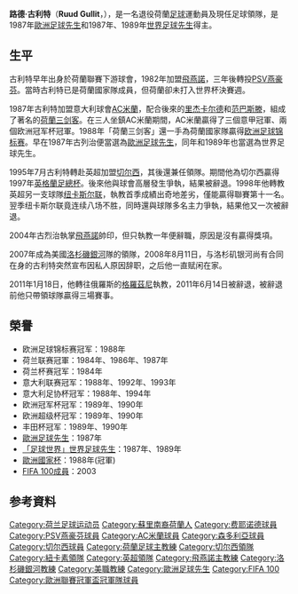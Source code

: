 {{expand|time=2015-09-14T02:55:52+00:00}}
{{noteTA
|G1=Football
|G2=uefa
|G3=EPL
|G4=俄超
|1=zh-hans:古利特; zh-hk:古烈治;zh-tw:古利特;
|2=zh-hans:里杰卡尔德; zh-hk:列卡特;
|3=zh-hans:范巴斯滕; zh-hk:雲巴士頓;
}}
{{Infobox football biography
| name        = 路德·古利特<br />''Ruud Gullit''
| image       = Ruud Gullit (2012).jpg
| fullname    = Ruud Gullit
| height      = {{convert|1.90|m|ftin|abbr=on}}<ref>{{cite web|url=http://www.fifa.com/fifa-tournaments/players-coaches/people=174582/profile.html|title=Ruud Gullit – Stats|publisher=National-Football-Teams|accessdate=6 April 2015|archive-date=2016-03-05|archive-url=https://web.archive.org/web/20160305194316/http://www.fifa.com/fifa-tournaments/players-coaches/people=174582/profile.html|dead-url=no}}</ref>
| birth_date  = {{Birth date and age|1962|9|1|df=y}}
| birth_place = {{NED}}[[阿姆斯特丹|阿姆斯特丹]]
| nickname            =
| currentclub         = 
| position            = [[中場|中場]]
| youthyears1 = 1967–1975 |youthclubs1 = ASV Meerboys
| youthyears2 = 1975–1979 |youthclubs2 = [[AFC_DWS|DWS]]<ref>{{cite web |url=http://www.trouw.nl/tr/nl/5009/Archief/archief/article/detail/2641665/1994/06/01/Vader-Gullit-beschuldigt-arrogante-Ajacieden.dhtml |title=Vader Gullit beschuldigt 'arrogante Ajacieden' |publisher=Trouw.nl |date=1 June 1994 |accessdate=25 June 2014 |archive-date=2013-06-26 |archive-url=https://web.archive.org/web/20130626011755/http://www.trouw.nl/tr/nl/5009/Archief/archief/article/detail/2641665/1994/06/01/Vader-Gullit-beschuldigt-arrogante-Ajacieden.dhtml |dead-url=yes }}</ref>
| years1      = 1979–1982 |clubs1 = {{tsl|en|Haarlem F.C.|哈亞林}} |caps1 = 91 |goals1 = 32
| years2      = 1982–1985 |clubs2 = [[飛燕諾|飛燕諾]] |caps2 = 85 |goals2 = 30
| years3      = 1985–1987 |clubs3 = [[PSV燕豪芬|PSV燕豪芬]] |caps3 = 68 |goals3 = 46
| years4      = 1987–1993 |clubs4 = [[AC米兰|AC米兰]] |caps4 = 117 |goals4 = 35
| years5      = 1993–1994 |clubs5 = [[桑普多利亚足球俱乐部|桑普多利亚]] |caps5 = 31 |goals5 = 15
| years6      = 1994 |clubs6 = [[AC米兰|AC米兰]] |caps6 = 8 |goals6 = 3
| years7      = 1994–1995 |clubs7 = [[桑普多利亚足球俱乐部|桑普多利亚]] |caps7 = 22 |goals7 = 9
| years8      = 1995–1998 |clubs8 = [[切尔西足球俱乐部|切尔西]] |caps8 = 49 |goals8 = 4
| totalcaps   = 465 |totalgoals = 175
| nationalyears1 = 1979      |nationalteam1 = [[荷蘭21歲以下國家足球隊|荷蘭U21]] |nationalcaps1 = 4 |nationalgoals1= 1
| nationalyears2 = 1981–1994 |nationalteam2 = [[荷蘭國家足球隊|荷蘭]] |nationalcaps2 = 66 |nationalgoals2= 17
| manageryears1  = 1996–1998 |managerclubs1 = [[切尔西足球俱乐部|切尔西]] (球員兼領隊)
| manageryears2  = 1998–1999 |managerclubs2 = [[纽卡斯尔联足球俱乐部|纽卡斯尔联]]
| manageryears3  = 2004–2005 |managerclubs3 = [[飛燕諾|飛燕諾]]
| manageryears4  = 2007–2008 |managerclubs4 = [[洛杉磯銀河|洛杉磯銀河]]
| manageryears5  = 2011      |managerclubs5 = [[格羅茲尼捷列克足球俱樂部|格羅茲尼]]
| manageryears6 = 2017–2018     |managerclubs6 = [[荷蘭國家足球隊|荷蘭]] (助教)
| medaltemplates={{MedalCountry|{{NED}}}} 
{{Medal|1st|[[欧洲足球锦标赛|欧洲足球锦标赛]]|[[1988年歐洲足球錦標賽|1988]]}}
{{Medal|3rd|[[欧洲足球锦标赛|欧洲足球锦标赛]]|[[1992年歐洲足球錦標賽|1992]]}}
}}

'''路德·古利特'''（'''Ruud Gullit'''，{{bd|1962年|9月1日}}），是一名退役荷蘭[[足球|足球]]運動員及現任足球領隊，是1987年[[歐洲足球先生|歐洲足球先生]]和1987年、1989年[[世界足球先生|世界足球先生]]得主。

== 生平 ==
古利特早年出身於荷蘭聯賽下游球會，1982年加盟[[飛燕諾|飛燕諾]]，三年後轉投[[PSV燕豪芬|PSV燕豪芬]]。當時古利特已是荷蘭國家隊成員，但荷蘭卻未打入世界杯決賽週。

1987年古利特加盟意大利球會[[AC米蘭|AC米蘭]]，配合後來的[[弗兰克·里杰卡尔德|里杰卡尔德]]和[[馬爾科·范巴斯滕|范巴斯滕]]，組成了著名的[[荷蘭三剑客|荷蘭三剑客]]。在三人坐鎮AC米蘭期間，AC米蘭贏得了三個意甲冠軍、兩個欧洲冠军杯冠軍。1988年「荷蘭三剑客」還一手為荷蘭國家隊贏得[[欧洲足球锦标赛|欧洲足球锦标赛]]。早在1987年古列治便當選為[[歐洲足球先生|歐洲足球先生]]，同年和1989年也當選為世界足球先生。

1995年7月古利特轉赴英超加盟[[切尔西足球俱乐部|切尔西]]，其後還兼任領隊。期間他為切尔西贏得1997年[[英格蘭足總杯|英格蘭足總杯]]。後來他與球會高層發生爭執，結果被辭退。1998年他轉教英超另一支球隊[[纽卡斯尔联足球俱乐部|纽卡斯尔联]]，執教首季成績出奇地差劣，僅能贏得聯賽第十一名。翌季纽卡斯尔联竟连续八场不胜，同時還與球隊多名主力爭執，結果他又一次被辭退。

2004年古烈治執掌[[飛燕諾|飛燕諾]]帥印，但只執教一年便辭職，原因是沒有贏得獎項。

2007年成為美國[[洛杉磯銀河|洛杉磯銀河]]隊的領隊，2008年8月11日，与洛杉矶银河尚有合同在身的古利特突然宣布因私人原因辞职，之后他一直赋闲在家。

2011年1月18日，他轉往俄羅斯的[[格羅茲尼捷列克足球俱樂部|格羅茲尼]]執教，2011年6月14日被辭退，被辭退前他只帶領球隊贏得三場賽事。

== 榮譽 ==
* 欧洲足球锦标赛冠军：1988年
* 荷兰联赛冠軍：1984年、1986年、1987年
* 荷兰杯赛冠军：1984年 
* 意大利联赛冠军：1988年、1992年、1993年
* 意大利足协杯冠军：1988年、1994年
* 欧洲冠军杯冠军：1989年、1990年
* 欧洲超级杯冠军：1989年、1990年
* 丰田杯冠军：1989年、1990年
* [[歐洲足球先生|歐洲足球先生]]：1987年
* [[世界足球|「足球世界」世界足球先生]]：1987年、1989年
* [[歐洲國家杯|歐洲國家杯]]：1988年(冠軍)
* [[FIFA_100|FIFA 100成員]]：2003

== 参考資料 ==
{{reflist}}

{{金球獎得主}}
{{1995/96年英超PFA年度最佳陣容}}
{{車路士領隊}}
{{FIFA 100}}
{{Authority control}}

{{DEFAULTSORT:Gullit, Ruud}}
[[Category:荷兰足球运动员|Category:荷兰足球运动员]]
[[Category:蘇里南裔荷蘭人|Category:蘇里南裔荷蘭人]]
[[Category:费耶诺德球員|Category:费耶诺德球員]]
[[Category:PSV燕豪芬球員|Category:PSV燕豪芬球員]]
[[Category:AC米蘭球員|Category:AC米蘭球員]]
[[Category:森多利亞球員|Category:森多利亞球員]]
[[Category:切尔西球員|Category:切尔西球員]]
[[Category:荷蘭足球主教練|Category:荷蘭足球主教練]]
[[Category:切尔西領隊|Category:切尔西領隊]]
[[Category:紐卡素領隊|Category:紐卡素領隊]]
[[Category:英超領隊|Category:英超領隊]]
[[Category:飛燕諾主教練|Category:飛燕諾主教練]]
[[Category:洛杉磯銀河教練|Category:洛杉磯銀河教練]]
[[Category:美職教練|Category:美職教練]]
[[Category:歐洲足球先生|Category:歐洲足球先生]]
[[Category:FIFA_100|Category:FIFA 100]]
[[Category:歐洲聯賽冠軍盃冠軍隊球員|Category:歐洲聯賽冠軍盃冠軍隊球員]]